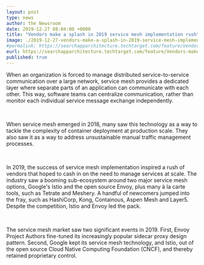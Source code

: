 ```yaml
---
layout: post
type: news
author: the Newsroom
date: 2019-12-27 08:04:00 +0000
title: "Vendors make a splash in 2019 service mesh implementation rush"
image: ./2019-12-27-vendors-make-a-splash-in-2019-service-mesh-implementation-rush.png
#permalink: https://searchapparchitecture.techtarget.com/feature/Vendors-make-a-splash-in-2019-service-mesh-implementation-rush
eurl: https://searchapparchitecture.techtarget.com/feature/Vendors-make-a-splash-in-2019-service-mesh-implementation-rush
published: true
---
```



<NewsWrapper>


When an organization is forced to manage distributed service-to-service communication over a large network, service mesh provides a dedicated layer where separate parts of an application can communicate with each other. This way, software teams can centralize communication, rather than monitor each individual service message exchange independently.

<br />

When service mesh emerged in 2018, many saw this technology as a way to tackle the complexity of container deployment at production scale. They also saw it as a way to address unsustainable manual traffic management processes.

<br />

In 2019, the success of service mesh implementation inspired a rush of vendors that hoped to cash in on the need to manage services at scale. The industry saw a booming sub-ecosystem around two major service mesh options, Google's Istio and the open source Envoy, plus many à la carte tools, such as Tetrate and Meshery. A handful of newcomers jumped into the fray, such as HashiCorp, Kong, Containous, Aspen Mesh and Layer5. Despite the competition, Istio and Envoy led the pack.

<br />

The service mesh market saw two significant events in 2019. First, Envoy Project Authors fine-tuned its increasingly popular sidecar proxy design pattern. Second, Google kept its service mesh technology, and Istio, out of the open source Cloud Native Computing Foundation (CNCF), and thereby retained proprietary control.

<br />

</NewsWrapper>

